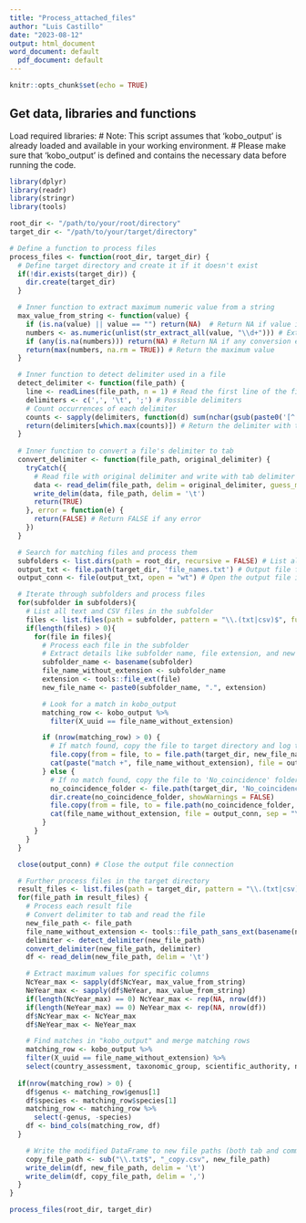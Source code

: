 ```yaml
---
title: "Process_attached_files"
author: "Luis Castillo"
date: "2023-08-12"
output: html_document
word_document: default
  pdf_document: default
---
```


```r
knitr::opts_chunk$set(echo = TRUE)
```

## Get data, libraries and functions

Load required libraries:
# Note: This script assumes that 'kobo_output' is already loaded and available in your working environment.
# Please make sure that 'kobo_output' is defined and contains the necessary data before running the code.

```r
library(dplyr)
library(readr)
library(stringr)
library(tools)

root_dir <- "/path/to/your/root/directory"
target_dir <- "/path/to/your/target/directory"


```



```r
# Define a function to process files
process_files <- function(root_dir, target_dir) {
  # Define target directory and create it if it doesn't exist
  if(!dir.exists(target_dir)) {
    dir.create(target_dir)
  }

  # Inner function to extract maximum numeric value from a string
  max_value_from_string <- function(value) {
    if (is.na(value) || value == "") return(NA)  # Return NA if value is NA or empty
    numbers <- as.numeric(unlist(str_extract_all(value, "\\d+"))) # Extract all numbers
    if (any(is.na(numbers))) return(NA) # Return NA if any conversion error
    return(max(numbers, na.rm = TRUE)) # Return the maximum value
  }

  # Inner function to detect delimiter used in a file
  detect_delimiter <- function(file_path) {
    line <- readLines(file_path, n = 1) # Read the first line of the file
    delimiters <- c(',', '\t', ';') # Possible delimiters
    # Count occurrences of each delimiter
    counts <- sapply(delimiters, function(d) sum(nchar(gsub(paste0('[^', d, ']'), '', line))))
    return(delimiters[which.max(counts)]) # Return the delimiter with the maximum count
  }
  
  # Inner function to convert a file's delimiter to tab
  convert_delimiter <- function(file_path, original_delimiter) {
    tryCatch({
      # Read file with original delimiter and write with tab delimiter
      data <- read_delim(file_path, delim = original_delimiter, guess_max = 1000, quote = "")
      write_delim(data, file_path, delim = '\t')
      return(TRUE)
    }, error = function(e) {
      return(FALSE) # Return FALSE if any error
    })
  }

  # Search for matching files and process them
  subfolders <- list.dirs(path = root_dir, recursive = FALSE) # List all subfolders
  output_txt <- file.path(target_dir, 'file_names.txt') # Output file for logging
  output_conn <- file(output_txt, open = "wt") # Open the output file in write mode

  # Iterate through subfolders and process files
  for(subfolder in subfolders){
    # List all text and CSV files in the subfolder
    files <- list.files(path = subfolder, pattern = "\\.(txt|csv)$", full.names = TRUE)
    if(length(files) > 0){
      for(file in files){
        # Process each file in the subfolder
        # Extract details like subfolder name, file extension, and new file name
        subfolder_name <- basename(subfolder)
        file_name_without_extension <- subfolder_name
        extension <- tools::file_ext(file)
        new_file_name <- paste0(subfolder_name, ".", extension)

        # Look for a match in kobo_output
        matching_row <- kobo_output %>%
          filter(X_uuid == file_name_without_extension)

        if (nrow(matching_row) > 0) {
          # If match found, copy the file to target directory and log the match
          file.copy(from = file, to = file.path(target_dir, new_file_name), overwrite = TRUE)
          cat(paste("match +", file_name_without_extension), file = output_conn, sep = "\n")
        } else {
          # If no match found, copy the file to 'No_coincidence' folder and log the non-match
          no_coincidence_folder <- file.path(target_dir, 'No_coincidence')
          dir.create(no_coincidence_folder, showWarnings = FALSE)
          file.copy(from = file, to = file.path(no_coincidence_folder, new_file_name), overwrite = TRUE)
          cat(file_name_without_extension, file = output_conn, sep = "\n")
        }
      }
    }
  }

  close(output_conn) # Close the output file connection

  # Further process files in the target directory
  result_files <- list.files(path = target_dir, pattern = "\\.(txt|csv)$", full.names = TRUE) # List all text and CSV files
  for(file_path in result_files) {
    # Process each result file
    # Convert delimiter to tab and read the file
    new_file_path <- file_path
    file_name_without_extension <- tools::file_path_sans_ext(basename(new_file_path))
    delimiter <- detect_delimiter(new_file_path)
    convert_delimiter(new_file_path, delimiter)
    df <- read_delim(new_file_path, delim = '\t')

    # Extract maximum values for specific columns
    NcYear_max <- sapply(df$NcYear, max_value_from_string)
    NeYear_max <- sapply(df$NeYear, max_value_from_string)
    if(length(NcYear_max) == 0) NcYear_max <- rep(NA, nrow(df))
    if(length(NeYear_max) == 0) NeYear_max <- rep(NA, nrow(df))
    df$NcYear_max <- NcYear_max
    df$NeYear_max <- NeYear_max

    # Find matches in "kobo_output" and merge matching rows
    matching_row <- kobo_output %>%
    filter(X_uuid == file_name_without_extension) %>%
    select(country_assessment, taxonomic_group, scientific_authority, name_assessor, email_assessor, kobo_tabular, genus, species, X_validation_status, X_uuid)
  
  if(nrow(matching_row) > 0) {
    df$genus <- matching_row$genus[1]
    df$species <- matching_row$species[1]
    matching_row <- matching_row %>%
      select(-genus, -species)
    df <- bind_cols(matching_row, df)
  }

    # Write the modified DataFrame to new file paths (both tab and comma delimited)
    copy_file_path <- sub("\\.txt$", "_copy.csv", new_file_path)
    write_delim(df, new_file_path, delim = '\t')
    write_delim(df, copy_file_path, delim = ',')
  }
}

process_files(root_dir, target_dir)
```
